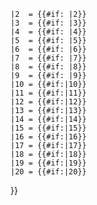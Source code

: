 {{max
 |1  = {{#if:{{{1|}}} |1}}
 |2  = {{#if:{{{2|}}} |2}}
 |3  = {{#if:{{{3|}}} |3}}
 |4  = {{#if:{{{4|}}} |4}}
 |5  = {{#if:{{{5|}}} |5}}
 |6  = {{#if:{{{6|}}} |6}}
 |7  = {{#if:{{{7|}}} |7}}
 |8  = {{#if:{{{8|}}} |8}}
 |9  = {{#if:{{{9|}}} |9}}
 |10 = {{#if:{{{10|}}}|10}}
 |11 = {{#if:{{{11|}}}|11}}
 |12 = {{#if:{{{12|}}}|12}}
 |13 = {{#if:{{{13|}}}|13}}
 |14 = {{#if:{{{14|}}}|14}}
 |15 = {{#if:{{{15|}}}|15}}
 |16 = {{#if:{{{16|}}}|16}}
 |17 = {{#if:{{{17|}}}|17}}
 |18 = {{#if:{{{18|}}}|18}}
 |19 = {{#if:{{{19|}}}|19}}
 |20 = {{#if:{{{20|}}}|20}}
}}<noinclude>
{{documentation|content=
This subtemplate returns the number of the last non-empty input.  If all the input parameters are empty, it returns nothing.
}}
</noinclude>